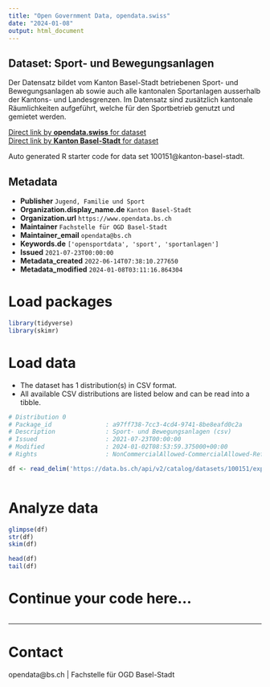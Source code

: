 ```yaml
---
title: "Open Government Data, opendata.swiss"
date: "2024-01-08"
output: html_document
---
```


## Dataset: Sport- und Bewegungsanlagen

Der Datensatz bildet vom Kanton Basel-Stadt betriebenen Sport- und Bewegungsanlagen ab sowie auch alle kantonalen Sportanlagen ausserhalb der Kantons- und Landesgrenzen. Im Datensatz sind zusätzlich kantonale Räumlichkeiten aufgeführt, welche für den Sportbetrieb genutzt und gemietet werden.

[Direct link by **opendata.swiss** for dataset](https://opendata.swiss/de/dataset/sport-und-bewegungsanlagen)<br>
[Direct link by **Kanton Basel-Stadt** for dataset](https://data.bs.ch/explore/dataset/100151/)

Auto generated R starter code for data set 100151@kanton-basel-stadt.

## Metadata

- **Publisher** `Jugend, Familie und Sport`
- **Organization.display_name.de** `Kanton Basel-Stadt`
- **Organization.url** `https://www.opendata.bs.ch`
- **Maintainer** `Fachstelle für OGD Basel-Stadt`
- **Maintainer_email** `opendata@bs.ch`
- **Keywords.de** `['opensportdata', 'sport', 'sportanlagen']`
- **Issued** `2021-07-23T00:00:00`
- **Metadata_created** `2022-06-14T07:38:10.277650`
- **Metadata_modified** `2024-01-08T03:11:16.864304`


# Load packages

```r

library(tidyverse)
library(skimr)

```

# Load data

-   The dataset has 1 distribution(s) in CSV format.
-   All available CSV distributions are listed below and can be read into a tibble.

```r

# Distribution 0
# Package_id               : a97ff738-7cc3-4cd4-9741-8be8eafd0c2a
# Description              : Sport- und Bewegungsanlagen (csv)
# Issued                   : 2021-07-23T00:00:00
# Modified                 : 2024-01-02T08:53:59.375000+00:00
# Rights                   : NonCommercialAllowed-CommercialAllowed-ReferenceRequired

df <- read_delim('https://data.bs.ch/api/v2/catalog/datasets/100151/exports/csv')



```

# Analyze data

```r

glimpse(df)
str(df)
skim(df)

head(df)
tail(df)

```

# Continue your code here...

```r

```

------------------------------------------------------------------------

# Contact

opendata@bs.ch | Fachstelle für OGD Basel-Stadt
